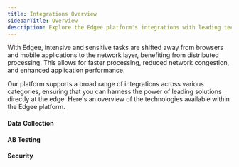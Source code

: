 ```yaml
---
title: Integrations Overview
sidebarTitle: Overview
description: Explore the Edgee platform's integrations with leading technologies.
---
```


With Edgee, intensive and sensitive tasks are shifted away from browsers and mobile
applications to the network layer, benefiting from distributed processing. This allows for faster
processing, reduced network congestion, and enhanced application performance.

Our platform supports a broad range of integrations across various categories, ensuring that you can harness the power of leading solutions
directly at the edge. Here's an overview of the technologies available within the Edgee platform.

#### Data Collection

<Snippet file="data-collection-catalog.mdx"/>

#### AB Testing

<Snippet file="ab-testing-catalog.mdx"/>


#### Security

<Snippet file="security-catalog.mdx"/>
